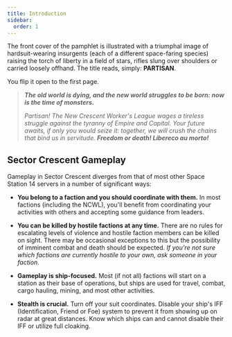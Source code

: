 ```yaml
---
title: Introduction
sidebar:
  order: 1
---
```


The front cover of the pamphlet is illustrated with a triumphal image of hardsuit-wearing insurgents (each of a different space-faring species) raising the torch of liberty in a field of stars, rifles slung over shoulders or carried loosely offhand. The title reads, simply: **PARTISAN**.

You flip it open to the first page.

> ***The old world is dying, and the new world struggles to be born: now is the time of monsters.***
> 
> *Partisan! The New Crescent Worker's League wages a tireless struggle against the tyranny of Empire and Capital.  Your future awaits, if only you would seize it: together, we will crush the chains that bind us in servitude. **Freedom or death! Libereco au morto!***

## Sector Crescent Gameplay

Gameplay in Sector Crescent diverges from that of most other Space Station 14 servers in a number of significant ways:

- **You belong to a faction and you should coordinate with them.** In most factions (including the NCWL), you'll benefit from coordinating your activities with others and accepting some guidance from leaders. 

- **You can be killed by hostile factions at any time.** There are no rules for escalating levels of violence and hostile faction members can be killed on sight. There may be occasional exceptions to this but the possibility of imminent combat and death should be expected. *If you're not sure which factions are currently hostile to your own, ask someone in your faction.*

- **Gameplay is ship-focused.** Most (if not all) factions will start on a station as their base of operations, but ships are used for travel, combat, cargo hauling, mining, and most other activities.

- **Stealth is crucial.** Turn off your suit coordinates. Disable your ship's IFF (Identification, Friend or Foe) system to prevent it from showing up on radar at great distances. Know which ships can and cannot disable their IFF or utilize full cloaking.